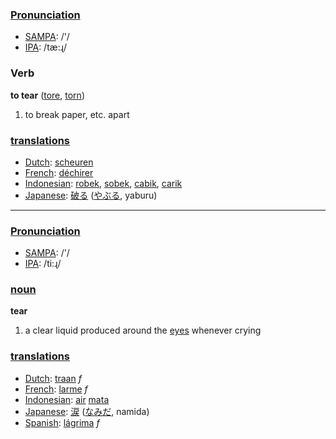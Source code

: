 ===[[Pronunciation]]===
*[[w:SAMPA|SAMPA]]: /'/
*[[w:IPA|IPA]]: /tæ:ɻ/

=== Verb ===

'''to tear''' ([[tore]], [[torn]])

# to break paper, etc. apart 

=== [[translation]]s ===
*[[Dutch]]: [[scheuren]]
*[[French]]: [[déchirer]]
*[[Indonesian]]: [[robek]], [[sobek]], [[cabik]], [[carik]]
*[[Japanese]]: [[破る]] ([[やぶる]], yaburu)

----

===[[Pronunciation]]===
*[[w:SAMPA|SAMPA]]: /'/
*[[w:IPA|IPA]]: /ti:ɻ/

=== [[noun]] ===

'''tear'''

# a clear liquid produced around the [[eye|eyes]] whenever crying


=== [[translation]]s ===
*[[Dutch]]: [[traan]] ''f''
*[[French]]: [[larme]] ''f''
*[[Indonesian]]: [[air]] [[mata]]
*[[Japanese]]: [[涙]] ([[なみだ]], namida)
*[[Spanish]]: [[lágrima]] ''f''